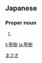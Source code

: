 ==Japanese==
{{ja-kanjitab|聖|樹}}

===Proper noun===
{{ja-pos|proper|まさき}}

# {{given name|male|lang=ja}}

[[Category:Japanese male given names|まさき]]

[[li:聖樹]]
[[ja:聖樹]]